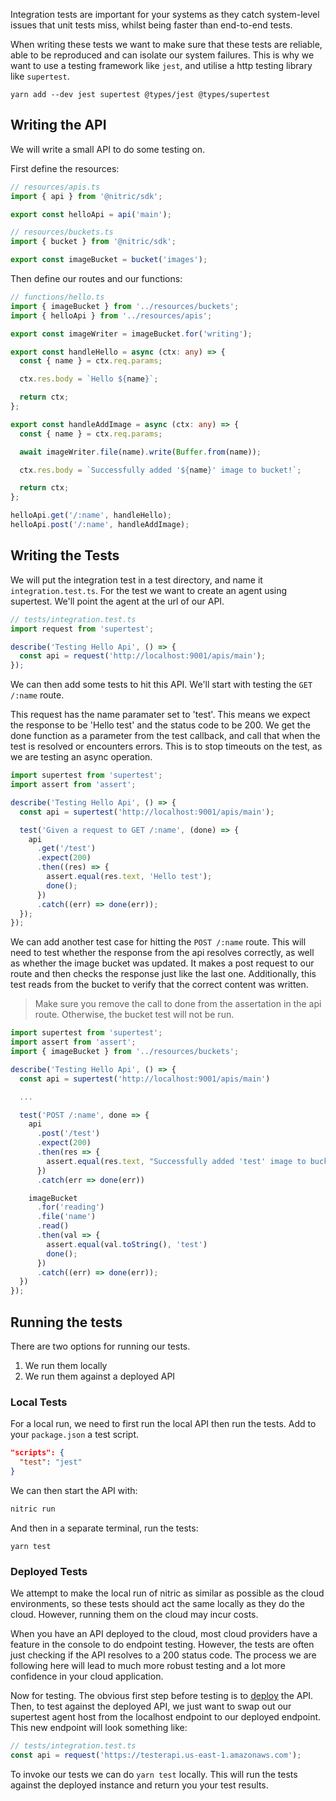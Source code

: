 Integration tests are important for your systems as they catch system-level issues that unit tests miss, whilst being faster than end-to-end tests.

When writing these tests we want to make sure that these tests are reliable, able to be reproduced and can isolate our system failures. This is why we want to use a testing framework like `jest`, and utilise a http testing library like `supertest`.

```
yarn add --dev jest supertest @types/jest @types/supertest
```

## Writing the API

We will write a small API to do some testing on.

First define the resources:

```ts
// resources/apis.ts
import { api } from '@nitric/sdk';

export const helloApi = api('main');
```

```ts
// resources/buckets.ts
import { bucket } from '@nitric/sdk';

export const imageBucket = bucket('images');
```

Then define our routes and our functions:

```ts
// functions/hello.ts
import { imageBucket } from '../resources/buckets';
import { helloApi } from '../resources/apis';

export const imageWriter = imageBucket.for('writing');

export const handleHello = async (ctx: any) => {
  const { name } = ctx.req.params;

  ctx.res.body = `Hello ${name}`;

  return ctx;
};

export const handleAddImage = async (ctx: any) => {
  const { name } = ctx.req.params;

  await imageWriter.file(name).write(Buffer.from(name));

  ctx.res.body = `Successfully added '${name}' image to bucket!`;

  return ctx;
};

helloApi.get('/:name', handleHello);
helloApi.post('/:name', handleAddImage);
```

## Writing the Tests

We will put the integration test in a test directory, and name it `integration.test.ts`. For the test we want to create an agent using supertest. We'll point the agent at the url of our API.

```ts
// tests/integration.test.ts
import request from 'supertest';

describe('Testing Hello Api', () => {
  const api = request('http://localhost:9001/apis/main');
});
```

We can then add some tests to hit this API. We'll start with testing the `GET /:name` route.

This request has the name paramater set to 'test'. This means we expect the response to be 'Hello test' and the status code to be 200. We get the done function as a parameter from the test callback, and call that when the test is resolved or encounters errors. This is to stop timeouts on the test, as we are testing an async operation.

```ts
import supertest from 'supertest';
import assert from 'assert';

describe('Testing Hello Api', () => {
  const api = supertest('http://localhost:9001/apis/main');

  test('Given a request to GET /:name', (done) => {
    api
      .get('/test')
      .expect(200)
      .then((res) => {
        assert.equal(res.text, 'Hello test');
        done();
      })
      .catch((err) => done(err));
  });
});
```

We can add another test case for hitting the `POST /:name` route. This will need to test whether the response from the api resolves correctly, as well as whether the image bucket was updated. It makes a post request to our route and then checks the response just like the last one. Additionally, this test reads from the bucket to verify that the correct content was written.

> Make sure you remove the call to done from the assertation in the api route. Otherwise, the bucket test will not be run.

```ts
import supertest from 'supertest';
import assert from 'assert';
import { imageBucket } from '../resources/buckets';

describe('Testing Hello Api', () => {
  const api = supertest('http://localhost:9001/apis/main')

  ...

  test('POST /:name', done => {
    api
      .post('/test')
      .expect(200)
      .then(res => {
        assert.equal(res.text, "Successfully added 'test' image to bucket!")
      })
      .catch(err => done(err))

    imageBucket
      .for('reading')
      .file('name')
      .read()
      .then(val => {
        assert.equal(val.toString(), 'test')
        done();
      })
      .catch((err) => done(err));
  })
});
```

## Running the tests

There are two options for running our tests.

1. We run them locally
2. We run them against a deployed API

### Local Tests

For a local run, we need to first run the local API then run the tests. Add to your `package.json` a test script.

```json
"scripts": {
  "test": "jest"
}
```

We can then start the API with:

```bash
nitric run
```

And then in a separate terminal, run the tests:

```
yarn test
```

### Deployed Tests

We attempt to make the local run of nitric as similar as possible as the cloud environments, so these tests should act the same locally as they do the cloud. However, running them on the cloud may incur costs.

When you have an API deployed to the cloud, most cloud providers have a feature in the console to do endpoint testing. However, the tests are often just checking if the API resolves to a 200 status code. The process we are following here will lead to much more robust testing and a lot more confidence in your cloud application.

Now for testing. The obvious first step before testing is to [deploy](https://nitric.io/docs/getting-started#deploying-the-app) the API. Then, to test against the deployed API, we just want to swap out our supertest agent host from the localhost endpoint to our deployed endpoint. This new endpoint will look something like:

```ts
// tests/integration.test.ts
const api = request('https://testerapi.us-east-1.amazonaws.com');
```

To invoke our tests we can do `yarn test` locally. This will run the tests against the deployed instance and return you your test results.
